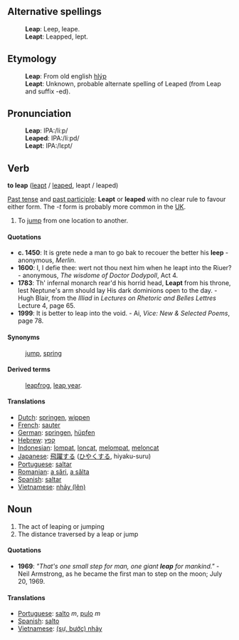 ==Alternative spellings==
:'''Leap''': Leep, leape.
:'''Leapt''': Leapped, lept. 
==Etymology==
:'''Leap''': From old english [[hlýp]]
:'''Leapt''': Unknown, probable alternate spelling of Leaped (from Leap and suffix -ed). 

==Pronunciation==
:'''Leap''': IPA:/li&#720;p/
:'''Leaped''': IPA:/li&#720;pd/
:'''Leapt''': IPA:/l&#603;pt/ 

==Verb==

'''to leap''' ([[leapt]] / [[leaped]], leapt / leaped)

[[Past tense]] and [[past participle]]: '''Leapt''' or '''leaped''' with no clear rule to favour either form.  The ''-t'' form is probably more common in the [[United Kingdom|UK]].

#To [[jump]] from one location to another.

====Quotations====
* '''c. 1450''': It is grete nede a man to go bak to recouer the better his '''leep''' - anonymous, ''Merlin''.
* '''1600''': I, I defie thee: wert not thou next him when he leapt into the Riuer? - anonymous, ''The wisdome of Doctor Dodypoll'', Act 4.
* '''1783''': Th' infernal monarch rear'd his horrid head, '''Leapt''' from his throne, lest Neptune's arm should lay His dark dominions open to the day. - Hugh Blair, from the ''Illiad'' in ''Lectures on Rhetoric and Belles Lettres'' Lecture 4, page 65.
* '''1999''': It is better to leap into the void.  - Ai, ''Vice: New & Selected Poems'', page 78. 
====Synonyms====
: [[jump]], [[spring]]

====Derived terms====
: [[leapfrog]], [[leap year]].

====Translations====
*[[Dutch]]: [[springen]], [[wippen]]
*[[French]]: [[sauter]]
*[[German]]: [[springen]], [[hüpfen]]
*[[Hebrew]]: [[קפץ]]
*[[Indonesian]]: [[lompat]], [[loncat]], [[lompat|melompat]], [[loncat|meloncat]]
*[[Japanese]]: [[飛躍]]する ([[ひやく]]する, hiyaku-suru)
*[[Portuguese]]: [[saltar]]
*[[Romanian]]: [[a sări]], [[a sălta]]
*[[Spanish]]: [[saltar]]
*[[Vietnamese]]: [[nhảy|nhảy (lên)]]

==Noun==
#The act of leaping or jumping
#The distance traversed by a leap or jump
====Quotations====
* '''1969''': ''"That's one small step for man, one giant '''leap''' for mankind."'' - Neil Armstrong, as he became the first man to step on the moon; July 20, 1969.
====Translations====
*[[Portuguese]]: [[salto]] ''m'', [[pulo]] ''m''
*[[Spanish]]: [[salto]]
*[[Vietnamese]]: [[nhảy|(sự, bước) nhảy]]